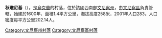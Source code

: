 {{coord|49|20|17|N|28|24|37|E|scale:30000|display=title}}

'''秋瓊尼基'''（{{lang-uk|Тютюнники}}），是[[烏克蘭|烏克蘭]]的村落，位於該國西南部[[文尼察州|文尼察州]]，由[[文尼察區|文尼察區]]負責管轄，始建於1600年，面積1.4平方公里，海拔高度258米，2001年人口283，人口密度每平方公里202.14人。

[[Category:文尼察州村落|Category:文尼察州村落]]
[[Category:文尼察區村落|Category:文尼察區村落]]


{{Vinnytsia-geo-stub}}